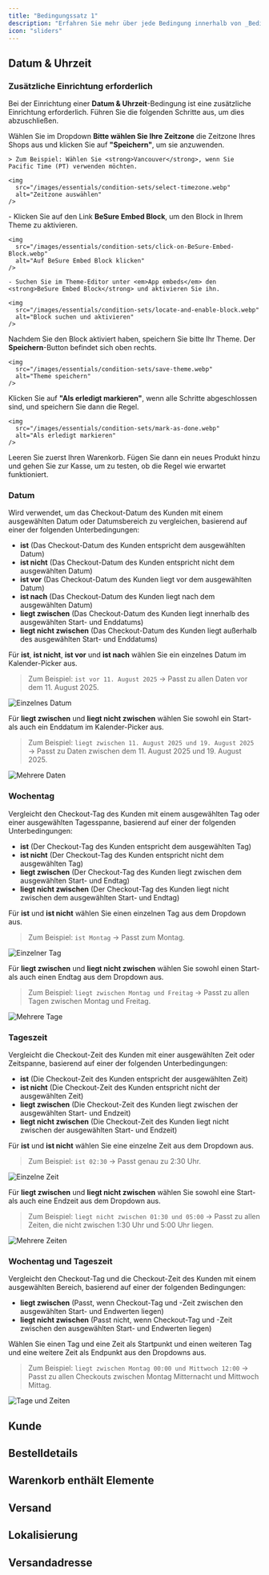 ```yaml
---
title: "Bedingungssatz 1"
description: "Erfahren Sie mehr über jede Bedingung innerhalb von _Bedingungssatz 1_."
icon: "sliders"
---
```



<Always />

<PreviousAllConditionsInvalid />

## Datum & Uhrzeit

### Zusätzliche Einrichtung erforderlich

Bei der Einrichtung einer **Datum & Uhrzeit**-Bedingung ist eine zusätzliche Einrichtung erforderlich. Führen Sie die folgenden Schritte aus, um dies abzuschließen.

<Steps>
  <Step title="Wählen Sie Ihre Zeitzone">
    Wählen Sie im Dropdown <strong>Bitte wählen Sie Ihre Zeitzone</strong> die Zeitzone Ihres Shops aus und klicken Sie auf <strong>"Speichern"</strong>, um sie anzuwenden.
    
    > Zum Beispiel: Wählen Sie <strong>Vancouver</strong>, wenn Sie Pacific Time (PT) verwenden möchten.

    <img
      src="/images/essentials/condition-sets/select-timezone.webp"
      alt="Zeitzone auswählen"
    />
  </Step>

  <Step title="Aktivieren Sie den BeSure Embed Block in Ihrem Theme">
    - Klicken Sie auf den Link <strong>BeSure Embed Block</strong>, um den Block in Ihrem Theme zu aktivieren.
    
    <img
      src="/images/essentials/condition-sets/click-on-BeSure-Embed-Block.webp"
      alt="Auf BeSure Embed Block klicken"
    />

    - Suchen Sie im Theme-Editor unter <em>App embeds</em> den <strong>BeSure Embed Block</strong> und aktivieren Sie ihn.
    
    <img
      src="/images/essentials/condition-sets/locate-and-enable-block.webp"
      alt="Block suchen und aktivieren"
    />
  </Step>

  <Step title="Speichern Sie Ihr Theme">
    Nachdem Sie den Block aktiviert haben, speichern Sie bitte Ihr Theme. Der <strong>Speichern</strong>-Button befindet sich oben rechts.
    
    <img
      src="/images/essentials/condition-sets/save-theme.webp"
      alt="Theme speichern"
    />
  </Step>

  <Step title="Als erledigt markieren (Optional)">
    Klicken Sie auf <strong>"Als erledigt markieren"</strong>, wenn alle Schritte abgeschlossen sind, und speichern Sie dann die Regel.
    
    <img
      src="/images/essentials/condition-sets/mark-as-done.webp"
      alt="Als erledigt markieren"
    />
  </Step>

  <Step title="Testen Sie Ihre Regel">
    Leeren Sie zuerst Ihren Warenkorb. Fügen Sie dann ein neues Produkt hinzu und gehen Sie zur Kasse, um zu testen, ob die Regel wie erwartet funktioniert.
  </Step>
</Steps>

### Datum

Wird verwendet, um das Checkout-Datum des Kunden mit einem ausgewählten Datum oder Datumsbereich zu vergleichen, basierend auf einer der folgenden Unterbedingungen:

- **ist** (Das Checkout-Datum des Kunden entspricht dem ausgewählten Datum)
- **ist nicht** (Das Checkout-Datum des Kunden entspricht nicht dem ausgewählten Datum)
- **ist vor** (Das Checkout-Datum des Kunden liegt vor dem ausgewählten Datum)
- **ist nach** (Das Checkout-Datum des Kunden liegt nach dem ausgewählten Datum)
- **liegt zwischen** (Das Checkout-Datum des Kunden liegt innerhalb des ausgewählten Start- und Enddatums)
- **liegt nicht zwischen** (Das Checkout-Datum des Kunden liegt außerhalb des ausgewählten Start- und Enddatums)

Für **ist**, **ist nicht**, **ist vor** und **ist nach** wählen Sie ein einzelnes Datum im Kalender-Picker aus.

> Zum Beispiel: `ist vor 11. August 2025` → Passt zu allen Daten vor dem 11. August 2025.

<img
  src="/images/essentials/condition-sets/single-date.webp"
  alt="Einzelnes Datum"
/>

Für **liegt zwischen** und **liegt nicht zwischen** wählen Sie sowohl ein Start- als auch ein Enddatum im Kalender-Picker aus.

> Zum Beispiel: `liegt zwischen 11. August 2025 und 19. August 2025` → Passt zu Daten zwischen dem 11. August 2025 und 19. August 2025.

<img
  src="/images/essentials/condition-sets/multiple-dates.webp"
  alt="Mehrere Daten"
/>

### Wochentag

Vergleicht den Checkout-Tag des Kunden mit einem ausgewählten Tag oder einer ausgewählten Tagesspanne, basierend auf einer der folgenden Unterbedingungen:

- **ist** (Der Checkout-Tag des Kunden entspricht dem ausgewählten Tag)
- **ist nicht** (Der Checkout-Tag des Kunden entspricht nicht dem ausgewählten Tag)
- **liegt zwischen** (Der Checkout-Tag des Kunden liegt zwischen dem ausgewählten Start- und Endtag)
- **liegt nicht zwischen** (Der Checkout-Tag des Kunden liegt nicht zwischen dem ausgewählten Start- und Endtag)

Für **ist** und **ist nicht** wählen Sie einen einzelnen Tag aus dem Dropdown aus.

> Zum Beispiel: `ist Montag` → Passt zum Montag.

<img src="/images/essentials/condition-sets/single-day.webp" alt="Einzelner Tag" />

Für **liegt zwischen** und **liegt nicht zwischen** wählen Sie sowohl einen Start- als auch einen Endtag aus dem Dropdown aus.

> Zum Beispiel: `liegt zwischen Montag und Freitag` → Passt zu allen Tagen zwischen Montag und Freitag.

<img
  src="/images/essentials/condition-sets/multiple-days.webp"
  alt="Mehrere Tage"
/>

### Tageszeit

Vergleicht die Checkout-Zeit des Kunden mit einer ausgewählten Zeit oder Zeitspanne, basierend auf einer der folgenden Unterbedingungen:

- **ist** (Die Checkout-Zeit des Kunden entspricht der ausgewählten Zeit)
- **ist nicht** (Die Checkout-Zeit des Kunden entspricht nicht der ausgewählten Zeit)
- **liegt zwischen** (Die Checkout-Zeit des Kunden liegt zwischen der ausgewählten Start- und Endzeit)
- **liegt nicht zwischen** (Die Checkout-Zeit des Kunden liegt nicht zwischen der ausgewählten Start- und Endzeit)

Für **ist** und **ist nicht** wählen Sie eine einzelne Zeit aus dem Dropdown aus.

> Zum Beispiel: `ist 02:30` → Passt genau zu 2:30 Uhr.

<img
  src="/images/essentials/condition-sets/single-time.webp"
  alt="Einzelne Zeit"
/>

Für **liegt zwischen** und **liegt nicht zwischen** wählen Sie sowohl eine Start- als auch eine Endzeit aus dem Dropdown aus.

> Zum Beispiel: `liegt nicht zwischen 01:30 und 05:00` → Passt zu allen Zeiten, die nicht zwischen 1:30 Uhr und 5:00 Uhr liegen.

<img
  src="/images/essentials/condition-sets/multiple-times.webp"
  alt="Mehrere Zeiten"
/>

### Wochentag und Tageszeit

Vergleicht den Checkout-Tag und die Checkout-Zeit des Kunden mit einem ausgewählten Bereich, basierend auf einer der folgenden Bedingungen:

- **liegt zwischen** (Passt, wenn Checkout-Tag und -Zeit zwischen den ausgewählten Start- und Endwerten liegen)
- **liegt nicht zwischen** (Passt nicht, wenn Checkout-Tag und -Zeit zwischen den ausgewählten Start- und Endwerten liegen)

Wählen Sie einen Tag und eine Zeit als Startpunkt und einen weiteren Tag und eine weitere Zeit als Endpunkt aus den Dropdowns aus.

> Zum Beispiel: `liegt zwischen Montag 00:00 und Mittwoch 12:00` → Passt zu allen Checkouts zwischen Montag Mitternacht und Mittwoch Mittag.

<img
  src="/images/essentials/condition-sets/range-day-and-time.webp"
  alt="Tage und Zeiten"
/>

## Kunde

<NewCustomer />
<RepeatCustomer />
<CustomerTotalPreviousSpent />
<EmailAddress />
<CustomerTags />

## Bestelldetails

<OrderTotalAmount />
<OrderSubtotalAmount />

## Warenkorb enthält Elemente
<SKU />
<ProductTags />
<Collections />

## Versand

<ShippingMethodsAvailable />
<SelectedShippingTypeShipPickup />

## Lokalisierung
<UserLanguage />

## Versandadresse

<ShippingAddressIsEmpty />
<ShippingAddressIsNotEmpty />
<FullNameFirstNameLastName />
<FirstName />
<LastName />
<POBoxAddress />
<NotPOBoxAddress />
<AddressLine1Line2 />
<AddressLine1 />
<AddressLine2 />
<Company />
<PhoneNumber />
<CityArea />
<ProvinceCodeStateCode />
<Country />
<ZipCodePostalCode />
